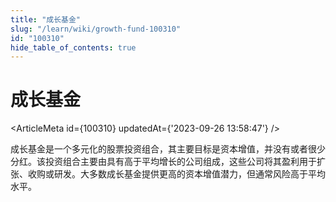 ```yaml
---
title: "成长基金"
slug: "/learn/wiki/growth-fund-100310"
id: "100310"
hide_table_of_contents: true
---
```



# 成长基金

<ArticleMeta id={100310} updatedAt={'2023-09-26 13:58:47'} />
<div className='border-solid border-b border-t-0 my-4 border-[var(--ifm-color-gray-300)]' />

成长基金是一个多元化的股票投资组合，其主要目标是资本增值，并没有或者很少分红。该投资组合主要由具有高于平均增长的公司组成，这些公司将其盈利用于扩张、收购或研发。大多数成长基金提供更高的资本增值潜力，但通常风险高于平均水平。
